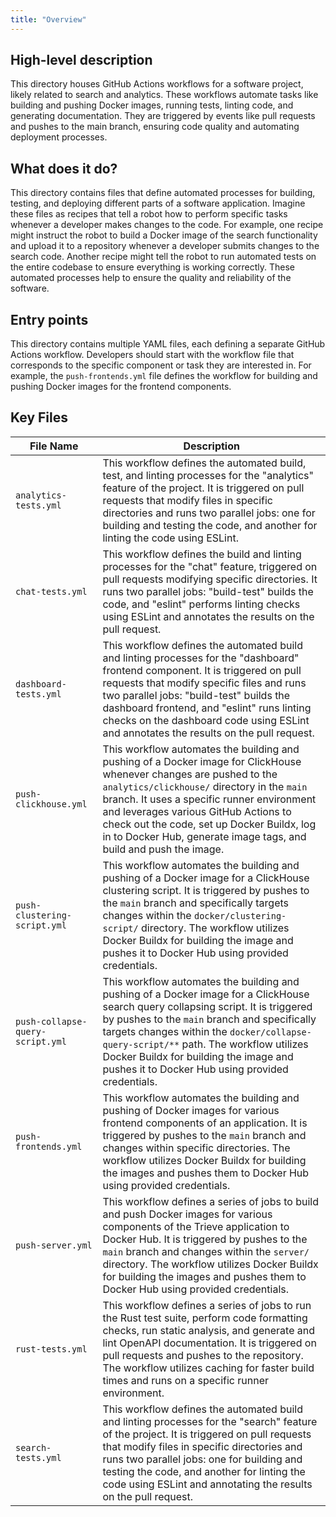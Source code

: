 ```yaml
---
title: "Overview"
---
```


## High-level description
This directory houses GitHub Actions workflows for a software project, likely related to search and analytics. These workflows automate tasks like building and pushing Docker images, running tests, linting code, and generating documentation. They are triggered by events like pull requests and pushes to the main branch, ensuring code quality and automating deployment processes.

## What does it do?
This directory contains files that define automated processes for building, testing, and deploying different parts of a software application. Imagine these files as recipes that tell a robot how to perform specific tasks whenever a developer makes changes to the code. For example, one recipe might instruct the robot to build a Docker image of the search functionality and upload it to a repository whenever a developer submits changes to the search code. Another recipe might tell the robot to run automated tests on the entire codebase to ensure everything is working correctly. These automated processes help to ensure the quality and reliability of the software.

## Entry points
This directory contains multiple YAML files, each defining a separate GitHub Actions workflow. Developers should start with the workflow file that corresponds to the specific component or task they are interested in. For example, the `push-frontends.yml` file defines the workflow for building and pushing Docker images for the frontend components.

## Key Files
| File Name | Description |
|---|---|
| `analytics-tests.yml` | This workflow defines the automated build, test, and linting processes for the "analytics" feature of the project. It is triggered on pull requests that modify files in specific directories and runs two parallel jobs: one for building and testing the code, and another for linting the code using ESLint. |
| `chat-tests.yml` | This workflow defines the build and linting processes for the "chat" feature, triggered on pull requests modifying specific directories. It runs two parallel jobs: "build-test" builds the code, and "eslint" performs linting checks using ESLint and annotates the results on the pull request. |
| `dashboard-tests.yml` | This workflow defines the automated build and linting processes for the "dashboard" frontend component. It is triggered on pull requests that modify specific files and runs two parallel jobs: "build-test" builds the dashboard frontend, and "eslint" runs linting checks on the dashboard code using ESLint and annotates the results on the pull request. |
| `push-clickhouse.yml` | This workflow automates the building and pushing of a Docker image for ClickHouse whenever changes are pushed to the `analytics/clickhouse/` directory in the `main` branch. It uses a specific runner environment and leverages various GitHub Actions to check out the code, set up Docker Buildx, log in to Docker Hub, generate image tags, and build and push the image. |
| `push-clustering-script.yml` | This workflow automates the building and pushing of a Docker image for a ClickHouse clustering script. It is triggered by pushes to the `main` branch and specifically targets changes within the `docker/clustering-script/` directory. The workflow utilizes Docker Buildx for building the image and pushes it to Docker Hub using provided credentials. |
| `push-collapse-query-script.yml` | This workflow automates the building and pushing of a Docker image for a ClickHouse search query collapsing script. It is triggered by pushes to the `main` branch and specifically targets changes within the `docker/collapse-query-script/**` path. The workflow utilizes Docker Buildx for building the image and pushes it to Docker Hub using provided credentials. |
| `push-frontends.yml` | This workflow automates the building and pushing of Docker images for various frontend components of an application. It is triggered by pushes to the `main` branch and changes within specific directories. The workflow utilizes Docker Buildx for building the images and pushes them to Docker Hub using provided credentials. |
| `push-server.yml` | This workflow defines a series of jobs to build and push Docker images for various components of the Trieve application to Docker Hub. It is triggered by pushes to the `main` branch and changes within the `server/` directory. The workflow utilizes Docker Buildx for building the images and pushes them to Docker Hub using provided credentials. |
| `rust-tests.yml` | This workflow defines a series of jobs to run the Rust test suite, perform code formatting checks, run static analysis, and generate and lint OpenAPI documentation. It is triggered on pull requests and pushes to the repository. The workflow utilizes caching for faster build times and runs on a specific runner environment. |
| `search-tests.yml` | This workflow defines the automated build and linting processes for the "search" feature of the project. It is triggered on pull requests that modify files in specific directories and runs two parallel jobs: one for building and testing the code, and another for linting the code using ESLint and annotating the results on the pull request. |
